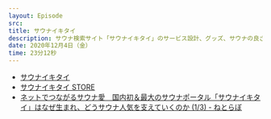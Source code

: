 ```yaml
---
layout: Episode
src:
title: サウナイキタイ
description: サウナ検索サイト「サウナイキタイ」のサービス設計、グッズ、サウナの良さについて話しました。
date: 2020年12月4日（金）
time: 23分12秒
---
```


- [サウナイキタイ](https://sauna-ikitai.com/)
- [サウナイキタイ STORE](https://sauna-ikitai.stores.jp/)
- [ネットでつながるサウナ愛　国内初＆最大のサウナポータル「サウナイキタイ」はなぜ生まれ、どうサウナ人気を支えていくのか (1/3) - ねとらぼ](https://nlab.itmedia.co.jp/nl/articles/1901/13/news003.html)
